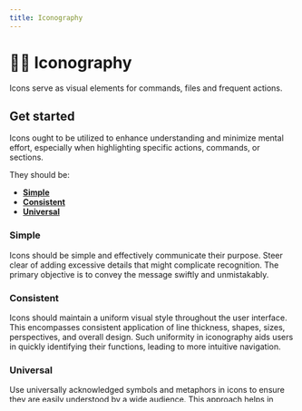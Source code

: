 ```yaml
---
title: Iconography
---
```



# 🦸‍♂️ Iconography

Icons serve as visual elements for commands, files and frequent actions.

## Get started

Icons ought to be utilized to enhance understanding and minimize mental effort, especially when highlighting specific actions, commands, or sections.

They should be:

- **[Simple](#simple)**
- **[Consistent](#consistent)**
- **[Universal](#universal)**

### Simple

Icons should be simple and effectively communicate their purpose. Steer clear of adding excessive details that might complicate recognition. The primary objective is to convey the message swiftly and unmistakably.

### Consistent

Icons should maintain a uniform visual style throughout the user interface. This encompasses consistent application of line thickness, shapes, sizes, perspectives, and overall design. Such uniformity in iconography aids users in quickly identifying their functions, leading to more intuitive navigation.

### Universal

Use universally acknowledged symbols and metaphors in icons to ensure they are easily understood by a wide audience. This approach helps in making the icons accessible and recognizable to users from diverse backgrounds.

## Accessibility

Given the limited number of universally recognized icons, it's advisable to pair icons with labels or explanatory text to guarantee their meaning is clear. In cases where an icon is used without an accompanying visible label, an aria-label should be implemented for accessibility.  
However, avoid using aria-labels when the icon is presented alongside visible text to prevent redundancy in accessibility labeling.

For guidance on crafting meaningful text, refer to our [accessibility guidelines](/documentation/foundations/accessibility).

Be cautious when combining less familiar icons with text, as this pairing can be confusing depending on user recognition of the icon. It's important to ensure that the icon and its text label are clearly associated. Furthermore, for improved usability, the color of the icon should comply with the [Web Content Accessibility Guidelines](https://www.w3.org/TR/WCAG21/#use-of-color) (WCAG) 2.1 AA standard for color contrast ratios.

## Lucide Icons

In our pursuit of creating a design system that is both efficient and visually appealing, we have chosen [Lucide](https://lucide.dev/) as our primary icon pack.

Lucide is an open-source icon library that provides 1000+ vector (svg) files for displaying icons and symbols in digital and non-digital projects.

This decision is anchored in several key factors:

- **Lightweight & Scalable**: Icons are lightweight, highly optimized scalable vector graphics (SVG).
- **Clean & consistent**: Designed with a strict set of design rules for consistency in style and readability.
- **Packages support**: Lucide is available as a package for all major package managers.
- **Active community**: Lucide has active community on GitHub and Discord.

### Code optimization

In addition to design, code is also important. Assets like icons can significantly increase bandwidth usage in web projects. With the growing internet, Lucide has a responsibility to keep their assets as small as possible. To achieve this, Lucide uses SVG compression and specific code architecture for tree-shaking abilities. After tree-shaking, you only ship the icons you used, which helps to keep software distribution size to a minimum.

### Installation

<Tabs items={['pnpm', 'npm', 'yarn']}>
  <Tabs.Tab>
  ```node copy
  pnpm install lucide-react 
  ```
  </Tabs.Tab>
  <Tabs.Tab>
  ```node copy
  npm install lucide-react
  ```
  </Tabs.Tab>
  <Tabs.Tab>
  ```node copy
  yarn add lucide-react
  ```
  </Tabs.Tab>
</Tabs>

### How to use

Lucide is built with ES Modules, so it's completely tree-shakable.

Each icon can be imported as a React component, which renders an inline SVG element. This way, only the icons that are imported into your project are included in the final bundle. The rest of the icons are tree-shaken away.

Here you can find the [Icon Gallery](/documentation/components/icon#icon-gallery) with list of all available icons.

#### Example

Additional props can be passed to adjust the icon:

```tsx copy
import { Camera } from 'lucide-react';

// Usage
const App = () => {
  return <Camera size={48} />;
};

export default App;
```
